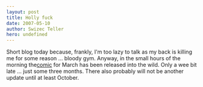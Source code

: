 ```yaml
---
layout: post
title: Holly fuck
date: 2007-05-10
author: Swizec Teller
hero: undefined
---
```


Short blog today because, frankly, I'm too lazy to talk as my back is killing me for some reason ... bloody gym. Anyway, in the small hours of the morning the[comic](http://swizec.com/index.php/mode=show_comics/comic=7) for March has been released into the wild. Only a wee bit late ... just some three months. There also probably will not be another update until at least October.
